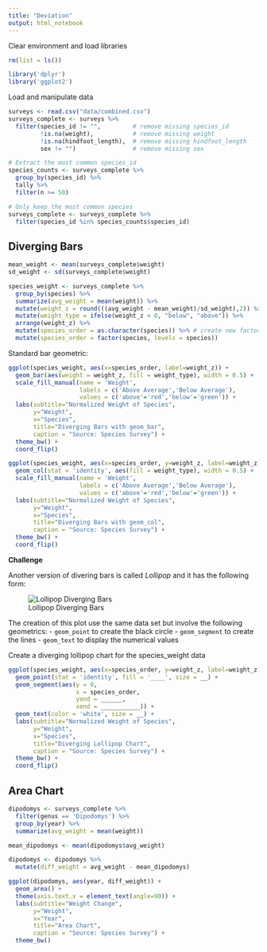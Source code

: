 ```yaml
---
title: "Deviation"
output: html_notebook 
---
```


Clear environment and load libraries


```r
rm(list = ls())

library('dplyr')
library('ggplot2')
```


Load and manipulate data

```r
surveys <- read.csv("data/combined.csv")
surveys_complete <- surveys %>%
  filter(species_id != "",         # remove missing species_id
         !is.na(weight),           # remove missing weight
         !is.na(hindfoot_length),  # remove missing hindfoot_length
         sex != "")                # remove missing sex

# Extract the most common species_id
species_counts <- surveys_complete %>%
  group_by(species_id) %>%
  tally %>%
  filter(n >= 50)

# Only keep the most common species
surveys_complete <- surveys_complete %>%
  filter(species_id %in% species_counts$species_id)
```

## Diverging Bars

```r
mean_weight <- mean(surveys_complete$weight)
sd_weight <- sd(surveys_complete$weight)

species_weight <- surveys_complete %>%
  group_by(species) %>%
  summarize(avg_weight = mean(weight)) %>%
  mutate(weight_z = round(((avg_weight - mean_weight)/sd_weight),2)) %>%
  mutate(weight_type = ifelse(weight_z < 0, "below", "above")) %>%
  arrange(weight_z) %>%
  mutate(species_order = as.character(species)) %>% # create new factor column that conform to the new order
  mutate(species_order = factor(species, levels = species))
```

Standard bar geometric:

```r
ggplot(species_weight, aes(x=species_order, label=weight_z)) +
  geom_bar(aes(weight = weight_z, fill = weight_type), width = 0.5) + 
  scale_fill_manual(name = 'Weight',
                    labels = c('Above Average','Below Average'),
                    values = c('above'='red','below'='green')) +
  labs(subtitle="Normalized Weight of Species", 
       y="Weight", 
       x="Species", 
       title="Diverging Bars with geom_bar", 
       caption = "Source: Species Survey") +
  theme_bw() +
  coord_flip()
```



```r
ggplot(species_weight, aes(x=species_order, y=weight_z, label=weight_z)) +
  geom_col(stat = 'identity', aes(fill = weight_type), width = 0.5) + 
  scale_fill_manual(name = 'Weight',
                    labels = c('Above Average','Below Average'),
                    values = c('above'='red','below'='green')) +
  labs(subtitle="Normalized Weight of Species", 
       y="Weight", 
       x="Species", 
       title="Diverging Bars with geom_col", 
       caption = "Source: Species Survey") + 
  theme_bw() +
  coord_flip()
```

**Challenge**

Another version of divering bars is called *Lollipop* and it has the following form:

![Lollipop Diverging Bars](pictures/lollipop.png)

The creation of this plot use the same data set but involve the following geometrics:
- `geom_point` to create the black circle
- `geom_segment` to create the lines
- `geom_text` to display the numerical values

Create a diverging lollipop chart for the species_weight data

```r
ggplot(species_weight, aes(x=species_order, y=weight_z, label=weight_z)) +
  geom_point(stat = 'identity', fill = '____', size = __) + 
  geom_segment(aes(y = 0,
                   x = species_order,
                   yend = ______,
                   xend = ___________)) + 
  geom_text(color = 'white', size = __) +
  labs(subtitle="Normalized Weight of Species", 
       y="Weight", 
       x="Species", 
       title="Diverging Lollipop Chart", 
       caption = "Source: Species Survey") + 
  theme_bw() +
  coord_flip()

```

## Area Chart

```r
dipodomys <- surveys_complete %>%
  filter(genus == 'Dipodomys') %>%
  group_by(year) %>%
  summarize(avg_weight = mean(weight)) 

mean_dipodomys <- mean(dipodomys$avg_weight)

dipodomys <- dipodomys %>%
  mutate(diff_weight = avg_weight - mean_dipodomys)

ggplot(dipodomys, aes(year, diff_weight)) +
  geom_area() + 
  theme(axis.text.x = element_text(angle=90)) + 
  labs(subtitle="Weight Change", 
       y="Weight", 
       x="Year", 
       title="Area Chart", 
       caption = "Source: Species Survey") + 
  theme_bw()
```


